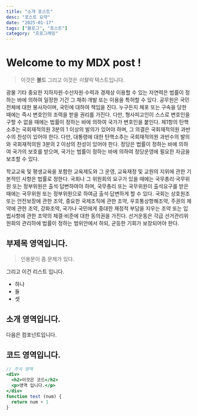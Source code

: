```yaml
---
title: "소개 포스트"
desc: "포스트 요약"
date: "2025-01-17"
tags: ["블로그", "포스트"]
category: "프로그래밍"
---
```


# Welcome to my MDX post !

> 이것은 **볼드** 그리고 이것은 _이탤릭_ 텍스트입니다.

광물 기타 중요한 지하자원·수산자원·수력과 경제상 이용할 수 있는 자연력은 법률이 정하는 바에 의하여 일정한 기간 그 채취·개발 또는 이용을 특허할 수 있다.
공무원은 국민전체에 대한 봉사자이며, 국민에 대하여 책임을 진다.
누구든지 체포 또는 구속을 당한 때에는 즉시 변호인의 조력을 받을 권리를 가진다. 다만, 형사피고인이 스스로 변호인을 구할 수 없을 때에는 법률이 정하는 바에 의하여 국가가 변호인을 붙인다.
제1항의 탄핵소추는 국회재적의원 3분의 1 이상의 발의가 있어야 하며, 그 의결은 국회재적의원 과반수의 찬성이 있어야 한다. 다만, 대통령에 대한 탄핵소추는 국회재적의원 과반수의 발의와 국회재적의원 3분의 2 이상의 찬성이 있어야 한다.
정당은 법률이 정하는 바에 의하여 국가의 보호를 받으며, 국가는 법률이 정하는 바에 의하여 정당운영에 필요한 자금을 보조할 수 있다.   
      
학교교육 및 평생교육을 포함한 교육제도와 그 운영, 교육재정 및 교원의 지위에 관한 기본적인 사항은 법률로 정한다.
국회나 그 위원회의 요구가 있을 때에는 국무총리·국무위원 또는 정부위원은 출석·답변하여야 하며, 국무총리 또는 국무위원이 출석요구를 받은 때에는 국무위원 또는 정부위원으로 하여금 출석·답변하게 할 수 있다.
국회는 상호원조 또는 안전보장에 관한 조약, 중요한 국제조직에 관한 조약, 우호통상항해조약, 주권의 제약에 관한 조약, 강화조약, 국가나 국민에게 중대한 재정적 부담을 지우는 조약 또는 입법사항에 관한 조약의 체결·비준에 대한 동의권을 가진다.
선거운동은 각급 선거관리위원회의 관리하에 법률이 정하는 범위안에서 하되, 균등한 기회가 보장되어야 한다.

## 부제목 영역입니다.

> 인용문이 좀 문제가 있다.


그리고 이건 리스트 입니다.

- 하나
- 둘
- 셋

## 소개 영역입니다.

다음은 컴포넌트입니다.

## 코드 영역입니다.

```jsx {1,3}
// 주석 영역
<div>
  <h2>이것은 코드</h2>
  <p>영역 입니다.</p>
</div>
function test (num) {
  return num + 1
}
```
